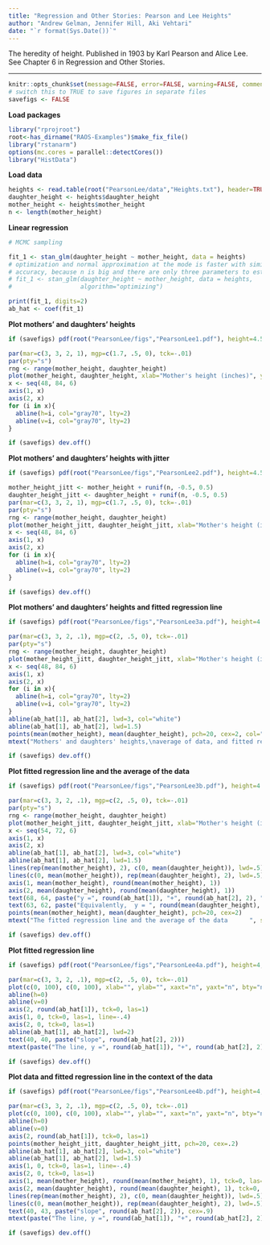 ```yaml
---
title: "Regression and Other Stories: Pearson and Lee Heights"
author: "Andrew Gelman, Jennifer Hill, Aki Vehtari"
date: "`r format(Sys.Date())`"
---
```


The heredity of height. Published in 1903 by Karl Pearson and Alice
Lee. See Chapter 6 in Regression and Other Stories.

-------------


```r
knitr::opts_chunk$set(message=FALSE, error=FALSE, warning=FALSE, comment=NA)
# switch this to TRUE to save figures in separate files
savefigs <- FALSE
```

**Load packages**

```r
library("rprojroot")
root<-has_dirname("RAOS-Examples")$make_fix_file()
library("rstanarm")
options(mc.cores = parallel::detectCores())
library("HistData")
```

**Load data**

```r
heights <- read.table(root("PearsonLee/data","Heights.txt"), header=TRUE)
daughter_height <- heights$daughter_height
mother_height <- heights$mother_height
n <- length(mother_height)
```

**Linear regression**

```r
# MCMC sampling
```
```r
fit_1 <- stan_glm(daughter_height ~ mother_height, data = heights)
# optimization and normal approximation at the mode is faster with similar
# accuracy, because n is big and there are only three parameters to estimate
# fit_1 <- stan_glm(daughter_height ~ mother_height, data = heights,
#                   algorithm="optimizing")
```
```r
print(fit_1, digits=2)
ab_hat <- coef(fit_1)
```

**Plot mothers' and daughters' heights**

```r
if (savefigs) pdf(root("PearsonLee/figs","PearsonLee1.pdf"), height=4.5, width=4.5)
```
```r
par(mar=c(3, 3, 2, 1), mgp=c(1.7, .5, 0), tck=-.01)
par(pty="s")
rng <- range(mother_height, daughter_height)
plot(mother_height, daughter_height, xlab="Mother's height (inches)", ylab="Adult daughter's height (inches)", bty="l", xlim=rng, ylim=rng, xaxt="n", yaxt="n", pch=20, cex=.5)
x <- seq(48, 84, 6)
axis(1, x)
axis(2, x)
for (i in x){
  abline(h=i, col="gray70", lty=2)
  abline(v=i, col="gray70", lty=2)
}
```
```r
if (savefigs) dev.off()
```

**Plot mothers' and daughters' heights with jitter**

```r
if (savefigs) pdf(root("PearsonLee/figs","PearsonLee2.pdf"), height=4.5, width=4.5)
```
```r
mother_height_jitt <- mother_height + runif(n, -0.5, 0.5)
daughter_height_jitt <- daughter_height + runif(n, -0.5, 0.5)
par(mar=c(3, 3, 2, 1), mgp=c(1.7, .5, 0), tck=-.01)
par(pty="s")
rng <- range(mother_height, daughter_height)
plot(mother_height_jitt, daughter_height_jitt, xlab="Mother's height (inches)", ylab="Adult daughter's height (inches)", bty="l", xlim=rng, ylim=rng, xaxt="n", yaxt="n", pch=20, cex=.2)
x <- seq(48, 84, 6)
axis(1, x)
axis(2, x)
for (i in x){
  abline(h=i, col="gray70", lty=2)
  abline(v=i, col="gray70", lty=2)
}
```
```r
if (savefigs) dev.off()
```

**Plot mothers' and daughters' heights and fitted regression line**

```r
if (savefigs) pdf(root("PearsonLee/figs","PearsonLee3a.pdf"), height=4.5, width=4.5)
```
```r
par(mar=c(3, 3, 2, .1), mgp=c(2, .5, 0), tck=-.01)
par(pty="s")
rng <- range(mother_height, daughter_height)
plot(mother_height_jitt, daughter_height_jitt, xlab="Mother's height (inches)", ylab="Adult daughter's height (inches)", bty="l", xlim=c(rng[1], rng[2]), ylim=rng, xaxt="n", yaxt="n", pch=20, cex=.2)
x <- seq(48, 84, 6)
axis(1, x)
axis(2, x)
for (i in x){
  abline(h=i, col="gray70", lty=2)
  abline(v=i, col="gray70", lty=2)
}
abline(ab_hat[1], ab_hat[2], lwd=3, col="white")
abline(ab_hat[1], ab_hat[2], lwd=1.5)
points(mean(mother_height), mean(daughter_height), pch=20, cex=2, col="white")
mtext("Mothers' and daughters' heights,\naverage of data, and fitted regression line", side=3, line=0)
```
```r
if (savefigs) dev.off()
```

**Plot fitted regression line and the average of the data**

```r
if (savefigs) pdf(root("PearsonLee/figs","PearsonLee3b.pdf"), height=4.5, width=4.5)
```
```r
par(mar=c(3, 3, 2, .1), mgp=c(2, .5, 0), tck=-.01)
par(pty="s")
rng <- range(mother_height, daughter_height)
plot(mother_height_jitt, daughter_height_jitt, xlab="Mother's height (inches)", ylab="Adult daughter's height (inches)", bty="l", xlim=c(rng[1], rng[2]), ylim=rng, xaxt="n", yaxt="n", pch=20, cex=.2, type="n")
x <- seq(54, 72, 6)
axis(1, x)
axis(2, x)
abline(ab_hat[1], ab_hat[2], lwd=3, col="white")
abline(ab_hat[1], ab_hat[2], lwd=1.5)
lines(rep(mean(mother_height), 2), c(0, mean(daughter_height)), lwd=.5)
lines(c(0, mean(mother_height)), rep(mean(daughter_height), 2), lwd=.5)
axis(1, mean(mother_height), round(mean(mother_height), 1))
axis(2, mean(daughter_height), round(mean(daughter_height), 1))
text(68, 64, paste("y =", round(ab_hat[1]), "+", round(ab_hat[2], 2), "x"))
text(63, 62, paste("Equivalently,  y = ", round(mean(daughter_height), 1), " + ", round(ab_hat[2], 2), " * (x - ", round(mean(mother_height), 1), ")", sep=""))
points(mean(mother_height), mean(daughter_height), pch=20, cex=2)
mtext("The fitted regression line and the average of the data      ", side=3, line=1)
```
```r
if (savefigs) dev.off()
```

**Plot fitted regression line**

```r
if (savefigs) pdf(root("PearsonLee/figs","PearsonLee4a.pdf"), height=4, width=4.5)
```
```r
par(mar=c(3, 3, 2, .1), mgp=c(2, .5, 0), tck=-.01)
plot(c(0, 100), c(0, 100), xlab="", ylab="", xaxt="n", yaxt="n", bty="n", type="n")
abline(h=0)
abline(v=0)
axis(2, round(ab_hat[1]), tck=0, las=1)
axis(1, 0, tck=0, las=1, line=-.4)
axis(2, 0, tck=0, las=1)
abline(ab_hat[1], ab_hat[2], lwd=2)
text(40, 40, paste("slope", round(ab_hat[2], 2)))
mtext(paste("The line, y =", round(ab_hat[1]), "+", round(ab_hat[2], 2), "x"), side=3, line=0)
```
```r
if (savefigs) dev.off()
```

**Plot data and fitted regression line in the context of the data**

```r
if (savefigs) pdf(root("PearsonLee/figs","PearsonLee4b.pdf"), height=4, width=4.5)
```
```r
par(mar=c(3, 3, 2, .1), mgp=c(2, .5, 0), tck=-.01)
plot(c(0, 100), c(0, 100), xlab="", ylab="", xaxt="n", yaxt="n", bty="n", type="n")
abline(h=0)
abline(v=0)
axis(2, round(ab_hat[1]), tck=0, las=1)
points(mother_height_jitt, daughter_height_jitt, pch=20, cex=.2)
abline(ab_hat[1], ab_hat[2], lwd=3, col="white")
abline(ab_hat[1], ab_hat[2], lwd=1.5)
axis(1, 0, tck=0, las=1, line=-.4)
axis(2, 0, tck=0, las=1)
axis(1, mean(mother_height), round(mean(mother_height), 1), tck=0, las=1, line=-.4)
axis(2, mean(daughter_height), round(mean(daughter_height), 1), tck=0, las=1, line=-.7)
lines(rep(mean(mother_height), 2), c(0, mean(daughter_height)), lwd=.5)
lines(c(0, mean(mother_height)), rep(mean(daughter_height), 2), lwd=.5)
text(40, 43, paste("slope", round(ab_hat[2], 2)), cex=.9)
mtext(paste("The line, y =", round(ab_hat[1]), "+", round(ab_hat[2], 2), "x, in the context of the data"), side=3, line=0)
```
```r
if (savefigs) dev.off()
```

